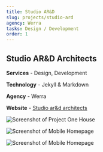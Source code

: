 ```yaml
---
title: Studio AR&D
slug: projects/studio-ard
agency: Werra
tasks: Design / Development
order: 1
---
```


<div class="intro">

## Studio AR&D Architects

**Services** - Design, Development 

**Technology** - Jekyll & Markdown

**Agency** - Werra

**Website** - <a href="http://studio-ard.com/" target="_blank" rel="noreferrer noopener">Studio ar&d architects</a>

<!--
### Services
- Design
- Development
- Jekyll / Markdown

### Agency
- Werra
-->

</div>

<div class="images images__cols">

<div class="images__elm">

![Screenshot of Project One House](./images/house-one-desktop.jpg)

</div>
<div class="images__elm">

![Screenshot of Mobile Homepage](./images/mobile-views-one.png)

</div>

</div>

<div class="images images__cols">

<div class="images__elm">

![Screenshot of Mobile Homepage](./images/mobile-views-two.png)

</div>

</div>